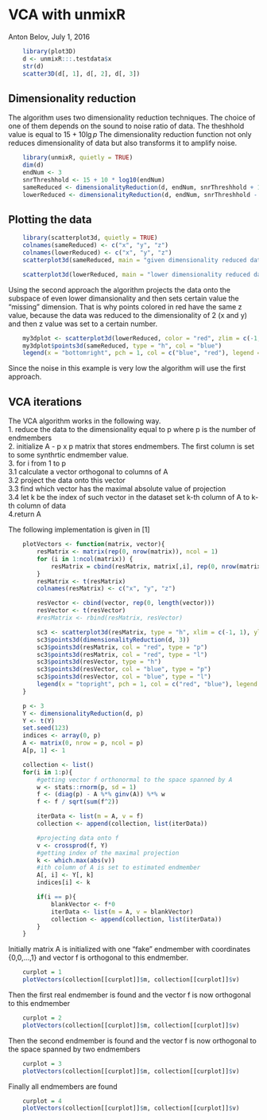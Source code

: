 <!--
%\VignetteEngine{knitr::knitr}
%\VignetteIndexEntry{VCA with `unmixR`}
%\VignetteKeywords{hyperspectral unmixing, vertex component analysis, VCA}
 -->

VCA with unmixR
========================================================

Anton Belov, July 1, 2016

```r
    library(plot3D)
    d <- unmixR:::.testdata$x
    str(d)
    scatter3D(d[, 1], d[, 2], d[, 3])
```

## Dimensionality reduction
The algorithm uses two dimensionality reduction techniques. The choice of one of them depends on the sound to noise ratio of data. The theshhold value is equal to $15 + 10\lg p$ The dimensionality reduction function not only reduces dimensionality of data but also transforms it to amplify noise.

```r
    library(unmixR, quietly = TRUE)
    dim(d)
    endNum <- 3
    snrThreshhold <- 15 + 10 * log10(endNum)
    sameReduced <- dimensionalityReduction(d, endNum, snrThreshhold + 1)
    lowerReduced <- dimensionalityReduction(d, endNum, snrThreshhold - 1)
```

## Plotting the data

```r
    library(scatterplot3d, quietly = TRUE)
    colnames(sameReduced) <- c("x", "y", "z")
    colnames(lowerReduced) <- c("x", "y", "z")
    scatterplot3d(sameReduced, main = "given dimensionality reduced data")
```

```r
    scatterplot3d(lowerReduced, main = "lower dimensionality reduced data")
```

Using the second approach the algorithm projects the data onto the subspace of even lower dimansionality and then sets certain value the "missing" dimension. That is why points colored in red have the same z value, because the data was reduced to the dimensionality of 2 (x and y) and then z value was set to a certain number.
```r
    my3dplot <- scatterplot3d(lowerReduced, color = "red", zlim = c(-1, 3), main = "transformed data")
    my3dplot$points3d(sameReduced, type = "h", col = "blue")
    legend(x = "bottomright", pch = 1, col = c("blue", "red"), legend = c("same", "lower"))
```

Since the noise in this example is very low the algorithm will use the first approach.

## VCA iterations
The VCA algorithm works in the following way.\
1. reduce the data to the dimensionality equal to p where p is the number of endmembers\
2. initialize A - p x p matrix that stores endmembers. The first column is set to some synthrtic endmember value.\
3. for i from 1 to p\
3.1 calculate a vector orthogonal to columns of A\
3.2 project the data onto this vector\
3.3 find which vector has the maximal absolute value of projection\
3.4 let k be the index of such vector in the dataset set k-th column of A to k-th column of data\
4.return A\

The following implementation is given in [1]

```r
    plotVectors <- function(matrix, vector){
        resMatrix <- matrix(rep(0, nrow(matrix)), ncol = 1)
        for (i in 1:ncol(matrix)) {
            resMatrix = cbind(resMatrix, matrix[,i], rep(0, nrow(matrix)))
        }
        resMatrix <- t(resMatrix)
        colnames(resMatrix) <- c("x", "y", "z")

        resVector <- cbind(vector, rep(0, length(vector)))
        resVector <- t(resVector)
        #resMatrix <- rbind(resMatrix, resVector)

        sc3 <- scatterplot3d(resMatrix, type = "h", xlim = c(-1, 1), ylim = c(-1, 1), zlim = c(-1, 1), main = "VCA endmembers")
        sc3$points3d(dimensionalityReduction(d, 3))
        sc3$points3d(resMatrix, col = "red", type = "p")
        sc3$points3d(resMatrix, col = "red", type = "l")
        sc3$points3d(resVector, type = "h")
        sc3$points3d(resVector, col = "blue", type = "p")
        sc3$points3d(resVector, col = "blue", type = "l")
        legend(x = "topright", pch = 1, col = c("red", "blue"), legend = c("current endmembers", "projection vector"))
    }
```

```r
    p <- 3
    Y <- dimensionalityReduction(d, p)
    Y <- t(Y)
    set.seed(123)
    indices <- array(0, p)
    A <- matrix(0, nrow = p, ncol = p)
    A[p, 1] <- 1

    collection <- list()
    for(i in 1:p){
        #getting vector f orthonormal to the space spanned by A
        w <- stats::rnorm(p, sd = 1)
        f <- (diag(p) - A %*% ginv(A)) %*% w
        f <- f / sqrt(sum(f^2))

        iterData <- list(m = A, v = f)
        collection <- append(collection, list(iterData))

        #projecting data onto f
        v <- crossprod(f, Y)
        #getting index of the maximal projection
        k <- which.max(abs(v))
        #ith column of A is set to estimated endmember
        A[, i] <- Y[, k]
        indices[i] <- k

        if(i == p){
            blankVector <- f*0
            iterData <- list(m = A, v = blankVector)
            collection <- append(collection, list(iterData))
        }
    }
```

Initially matrix A is initialized with one "fake" endmember with coordinates {0,0,...,1} and vector f is orthogonal to this endmember.
```r
    curplot = 1
    plotVectors(collection[[curplot]]$m, collection[[curplot]]$v)
```

Then the first real endmember is found and the vector f is now orthogonal to this endmember
```r
    curplot = 2
    plotVectors(collection[[curplot]]$m, collection[[curplot]]$v)
```

Then the second endmember is found and the vector f is now orthogonal to the space spanned by two endmembers
```r
    curplot = 3
    plotVectors(collection[[curplot]]$m, collection[[curplot]]$v)
```

Finally all endmembers are found
```r
    curplot = 4
    plotVectors(collection[[curplot]]$m, collection[[curplot]]$v)
```